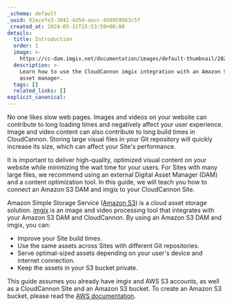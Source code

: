 ```yaml
---
_schema: default
_uuid: 01ecefe3-3841-4d5d-aacc-450959563c57
_created_at: 2024-05-31T15:53:59+00:00
details:
  title: Introduction
  order: 1
  image: >-
    https://cc-dam.imgix.net/documentation/images/default-thumbnail/2023-Q4/CloudCannon-Documentation-Thumbnail.png
  description: >-
    Learn how to use the CloudCannon imgix integration with an Amazon S3 digital
    asset manager.
  tags: []
  related_links: []
explicit_canonical:
---
```

No one likes slow web pages. Images and videos on your website can contribute to long loading times and negatively affect your user experience. Image and video content can also contribute to long build times in CloudCannon. Storing large visual files in your Git repository will quickly increase its size, which can affect your Site's performance.

It is important to deliver high-quality, optimized visual content on your website while minimizing the wait time for your users. For Sites with many large files, we recommend using an external Digital Asset Manager (DAM) and a content optimization tool. In this guide, we will teach you how to connect an Amazon S3 DAM and imgix to your CloudCannon Site.

Amazon Simple Storage Service ([Amazon S3](https://aws.amazon.com/s3/)) is a cloud asset storage solution. [imgix](https://www.imgix.com/) is an image and video processing tool that integrates with your Amazon S3 DAM and CloudCannon. By using an Amazon S3 DAM and imgix, you can:

* Improve your Site build times.
* Use the same assets across Sites with different Git repositories.
* Serve optimal-sized assets depending on your user's device and internet connection.
* Keep the assets in your S3 bucket private.

This guide assumes you already have imgix and AWS S3 accounts, as well as a CloudCannon Site and an Amazon S3 bucket. To create an Amazon S3 bucket, please read the [AWS documentation](https://docs.aws.amazon.com/AmazonS3/latest/userguide/creating-bucket.html).